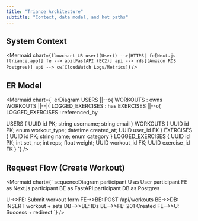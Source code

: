 ```yaml
---
title: "Triance Architecture"
subtitle: "Context, data model, and hot paths"
---
```


## System Context

<Mermaid chart={`
flowchart LR
  user((User)) -->|HTTPS| fe[Next.js (triance.app)]
  fe --> api[FastAPI (EC2)]
  api --> rds[(Amazon RDS Postgres)]
  api --> cw[CloudWatch Logs/Metrics]
`} />

## ER Model

<Mermaid chart={`
erDiagram
  USERS ||--o{ WORKOUTS : owns
  WORKOUTS ||--|{ LOGGED_EXERCISES : has
  EXERCISES ||--o{ LOGGED_EXERCISES : referenced_by

  USERS { UUID id PK; string username; string email }
  WORKOUTS { UUID id PK; enum workout_type; datetime created_at; UUID user_id FK }
  EXERCISES { UUID id PK; string name; enum category }
  LOGGED_EXERCISES { UUID id PK; int set_no; int reps; float weight; UUID workout_id FK; UUID exercise_id FK }
`} />

## Request Flow (Create Workout)

<Mermaid chart={`
sequenceDiagram
  participant U as User
  participant FE as Next.js
  participant BE as FastAPI
  participant DB as Postgres

  U->>FE: Submit workout form
  FE->>BE: POST /api/workouts
  BE->>DB: INSERT workout + sets
  DB-->>BE: IDs
  BE-->>FE: 201 Created
  FE-->>U: Success + redirect
`} />